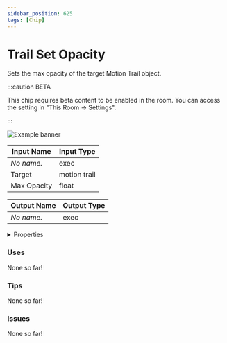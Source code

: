```yaml
---
sidebar_position: 625
tags: [Chip]
---
```


# Trail Set Opacity

Sets the max opacity of the target Motion Trail object.

:::caution BETA

This chip requires beta content to be enabled in the room. You can access the setting in "This Room -> Settings".

:::

![Example banner](./assets/bb79cf12-6d38-4691-a004-c2b3ad963374.svg)

| Input Name | Input Type |
|-----------|-----------|
| *No name.* | exec |
| Target | motion trail |
| Max Opacity | float |

| Output Name | Output Type |
|-----------|-----------|
| *No name.* | exec |


<details>
  <summary>Properties</summary>
  <div>
    <div>
    <table>
      <thead>
        <tr>
          <th>Is beta required?</th>
          <th>✅</th>
        </tr>
        <tr>
          <th>Is this chip a trolling risk?</th>
          <th>❌</th>
        </tr>
        <tr>
          <th>Chip UUID</th>
          <th>bb79cf12-6d38-4691-a004-c2b3ad963374</th>
        </tr>
      </thead>
    </table>
    </div>
  </div>
</details>

### Uses

None so far!

### Tips

None so far!

### Issues

None so far!